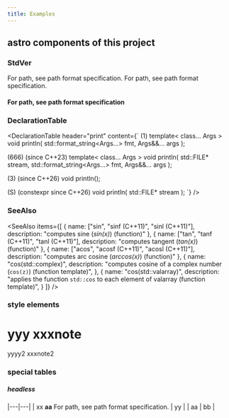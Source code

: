 ```yaml
---
title: Examples
---
```


## astro components of this project 


### StdVer

<StdVer since="26">
For path, see path format specification.
</StdVer>

<StdVer until="11">
For path, see path format specification.
</StdVer>

#### For path, see <StdVer since="26" inline>path format specification</StdVer>

### DeclarationTable

<DeclarationTable header="print" content={`
(1)
template< class... Args >
void println( std::format_string<Args...> fmt, Args&&... args );

(666) (since C++23)
template< class... Args >
void println( std::FILE* stream,
              std::format_string<Args...> fmt, Args&&... args );

(3) (since C++26)
void println();

(S) (constexpr since C++26)
void println( std::FILE* stream );
`} />

### SeeAlso

<SeeAlso 
  items={[
    {
      name: ["sin", "sinf <note>(C++11)</note>", "sinl <note>(C++11)</note>"],
      description: "computes sine (<em>sin(x)</em>) <note>(function)</note>"
    },
    {
      name: ["tan", "tanf <note>(C++11)</note>", "tanl <note>(C++11)</note>"],
      description: "computes tangent (<em>tan(x)</em>) <note>(function)</note>"
    },
    {
      name: ["acos", "acosf <note>(C++11)</note>", "acosl <note>(C++11)</note>"],
      description: "computes arc cosine (<em>arccos(x)</em>) <note>(function)</note>"
    },
    {
      name: "cos(std::complex)",
      description: "computes cosine of a complex number (<code>cos(z)</code>) <note>(function template)</note>",
    },
    {
      name: "cos(std::valarray)",
      description: "applies the function <code>std::cos</code> to each element of valarray <note>(function template)</note>",
    }
  ]}
/>



### style elements

# yyy <note>xxxnote</note>

yyyy2 <note>xxxnote2</note>

### special tables

##### headless

|---|---|
| xx <b>aa</b> <StdVer inline until="11">For path, see path format specification.</StdVer> | yy |
| aa | bb |
